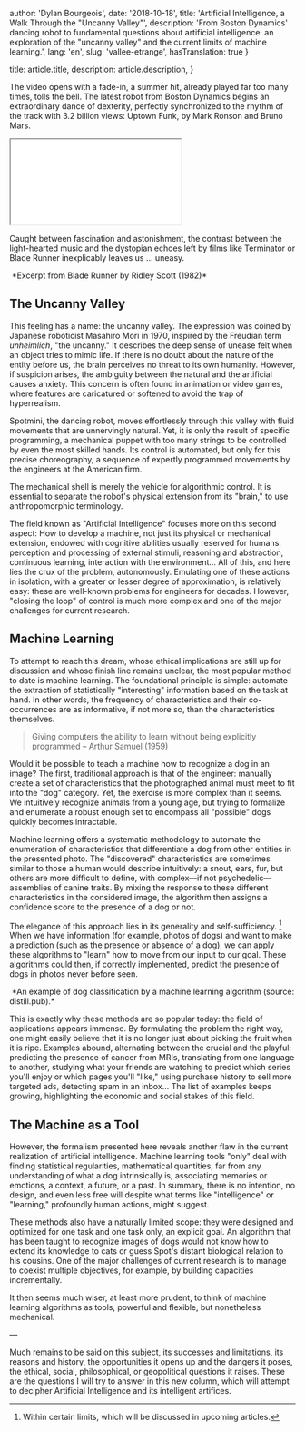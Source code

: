 
  author: 'Dylan Bourgeois',
  date: '2018-10-18',
  title: 'Artificial Intelligence, a Walk Through the "Uncanny Valley"',
  description: 'From Boston Dynamics\' dancing robot to fundamental questions about artificial intelligence: an exploration of the "uncanny valley" and the current limits of machine learning.',
  lang: 'en',
  slug: 'vallee-etrange',
  hasTranslation: true
}

  title: article.title,
  description: article.description,
}


The video opens with a fade-in, a summer hit, already played far too many times, tolls the bell. The latest robot from Boston Dynamics begins an extraordinary dance of dexterity, perfectly synchronized to the rhythm of the track with 3.2 billion views: Uptown Funk, by Mark Ronson and Bruno Mars.

<iframe
    className="aspect-video w-full"
    src={"https://www.youtube.com/embed/kHBcVlqpvZ8"}
    title="YouTube Video Player"
    allow="accelerometer; autoplay; clipboard-write; encrypted-media; gyroscope; picture-in-picture"
></iframe>

Caught between fascination and astonishment, the contrast between the light-hearted music and the dystopian echoes left by films like Terminator or Blade Runner inexplicably leaves us … uneasy.

<Image src={blade} alt="" />
*Excerpt from Blade Runner by Ridley Scott (1982)*

## The Uncanny Valley

This feeling has a name: the uncanny valley. The expression was coined by Japanese roboticist Masahiro Mori in 1970, inspired by the Freudian term *unheimlich*, "the uncanny." It describes the deep sense of unease felt when an object tries to mimic life. If there is no doubt about the nature of the entity before us, the brain perceives no threat to its own humanity. However, if suspicion arises, the ambiguity between the natural and the artificial causes anxiety. This concern is often found in animation or video games, where features are caricatured or softened to avoid the trap of hyperrealism.

Spotmini, the dancing robot, moves effortlessly through this valley with fluid movements that are unnervingly natural. Yet, it is only the result of specific programming, a mechanical puppet with too many strings to be controlled by even the most skilled hands. Its control is automated, but only for this precise choreography, a sequence of expertly programmed movements by the engineers at the American firm.

The mechanical shell is merely the vehicle for algorithmic control. It is essential to separate the robot's physical extension from its "brain," to use anthropomorphic terminology.

The field known as "Artificial Intelligence" focuses more on this second aspect: How to develop a machine, not just its physical or mechanical extension, endowed with cognitive abilities usually reserved for humans: perception and processing of external stimuli, reasoning and abstraction, continuous learning, interaction with the environment… All of this, and here lies the crux of the problem, autonomously. Emulating one of these actions in isolation, with a greater or lesser degree of approximation, is relatively easy: these are well-known problems for engineers for decades. However, "closing the loop" of control is much more complex and one of the major challenges for current research.

## Machine Learning

To attempt to reach this dream, whose ethical implications are still up for discussion and whose finish line remains unclear, the most popular method to date is machine learning. The foundational principle is simple: automate the extraction of statistically "interesting" information based on the task at hand. In other words, the frequency of characteristics and their co-occurrences are as informative, if not more so, than the characteristics themselves.

> Giving computers the ability to learn without being explicitly programmed – Arthur Samuel (1959)

Would it be possible to teach a machine how to recognize a dog in an image? The first, traditional approach is that of the engineer: manually create a set of characteristics that the photographed animal must meet to fit into the "dog" category. Yet, the exercise is more complex than it seems. We intuitively recognize animals from a young age, but trying to formalize and enumerate a robust enough set to encompass all "possible" dogs quickly becomes intractable.

Machine learning offers a systematic methodology to automate the enumeration of characteristics that differentiate a dog from other entities in the presented photo. The "discovered" characteristics are sometimes similar to those a human would describe intuitively: a snout, ears, fur, but others are more difficult to define, with complex—if not psychedelic—assemblies of canine traits. By mixing the response to these different characteristics in the considered image, the algorithm then assigns a confidence score to the presence of a dog or not.

The elegance of this approach lies in its generality and self-sufficiency. [^*] When we have information (for example, photos of dogs) and want to make a prediction (such as the presence or absence of a dog), we can apply these algorithms to "learn" how to move from our input to our goal. These algorithms could then, if correctly implemented, predict the presence of dogs in photos never before seen.

<Image src={dog} alt="" />
*An example of dog classification by a machine learning algorithm (source: distill.pub).*

This is exactly why these methods are so popular today: the field of applications appears immense. By formulating the problem the right way, one might easily believe that it is no longer just about picking the fruit when it is ripe. Examples abound, alternating between the crucial and the playful: predicting the presence of cancer from MRIs, translating from one language to another, studying what your friends are watching to predict which series you'll enjoy or which pages you'll "like," using purchase history to sell more targeted ads, detecting spam in an inbox… The list of examples keeps growing, highlighting the economic and social stakes of this field.

## The Machine as a Tool

However, the formalism presented here reveals another flaw in the current realization of artificial intelligence. Machine learning tools "only" deal with finding statistical regularities, mathematical quantities, far from any understanding of what a dog intrinsically is, associating memories or emotions, a context, a future, or a past. In summary, there is no intention, no design, and even less free will despite what terms like "intelligence" or "learning," profoundly human actions, might suggest.

These methods also have a naturally limited scope: they were designed and optimized for one task and one task only, an explicit goal. An algorithm that has been taught to recognize images of dogs would not know how to extend its knowledge to cats or guess Spot's distant biological relation to his cousins. One of the major challenges of current research is to manage to coexist multiple objectives, for example, by building capacities incrementally.

It then seems much wiser, at least more prudent, to think of machine learning algorithms as tools, powerful and flexible, but nonetheless mechanical.

—

Much remains to be said on this subject, its successes and limitations, its reasons and history, the opportunities it opens up and the dangers it poses, the ethical, social, philosophical, or geopolitical questions it raises. These are the questions I will try to answer in this new column, which will attempt to decipher Artificial Intelligence and its intelligent artifices.

[^*]: Within certain limits, which will be discussed in upcoming articles. 